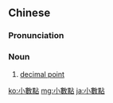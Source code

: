 {{also|小数点}}
==Chinese==
{{zh-forms|s=小数点|type=21}}

===Pronunciation===
{{zh-pron
|m=xiǎoshùdiǎn
|c=siu2 sou3 dim2
|cat=n
}}

===Noun===
{{zh-noun}}

# {{lb|zh|Advanced Mandarin}} [[decimal point]]

[[ko:小數點]]
[[mg:小數點]]
[[ja:小數點]]